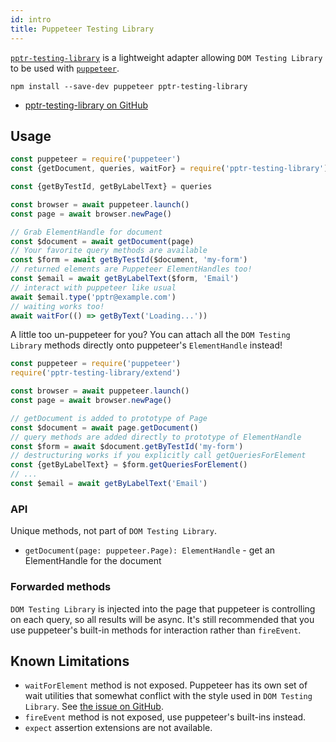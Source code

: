 ```yaml
---
id: intro
title: Puppeteer Testing Library
---
```


[`pptr-testing-library`][gh] is a lightweight adapter allowing
`DOM Testing Library` to be used with [`puppeteer`][ghpuppeteer].

```
npm install --save-dev puppeteer pptr-testing-library
```

- [pptr-testing-library on GitHub][gh]

## Usage

```js
const puppeteer = require('puppeteer')
const {getDocument, queries, waitFor} = require('pptr-testing-library')

const {getByTestId, getByLabelText} = queries

const browser = await puppeteer.launch()
const page = await browser.newPage()

// Grab ElementHandle for document
const $document = await getDocument(page)
// Your favorite query methods are available
const $form = await getByTestId($document, 'my-form')
// returned elements are Puppeteer ElementHandles too!
const $email = await getByLabelText($form, 'Email')
// interact with puppeteer like usual
await $email.type('pptr@example.com')
// waiting works too!
await waitFor(() => getByText('Loading...'))
```

A little too un-puppeteer for you? You can attach all the `DOM Testing Library`
methods directly onto puppeteer's `ElementHandle` instead!

```js
const puppeteer = require('puppeteer')
require('pptr-testing-library/extend')

const browser = await puppeteer.launch()
const page = await browser.newPage()

// getDocument is added to prototype of Page
const $document = await page.getDocument()
// query methods are added directly to prototype of ElementHandle
const $form = await $document.getByTestId('my-form')
// destructuring works if you explicitly call getQueriesForElement
const {getByLabelText} = $form.getQueriesForElement()
// ...
const $email = await getByLabelText('Email')
```

### API

Unique methods, not part of `DOM Testing Library`.

- `getDocument(page: puppeteer.Page): ElementHandle` - get an ElementHandle for
  the document

### Forwarded methods

`DOM Testing Library` is injected into the page that puppeteer is controlling on
each query, so all results will be async. It's still recommended that you use
puppeteer's built-in methods for interaction rather than `fireEvent`.

## Known Limitations

- `waitForElement` method is not exposed. Puppeteer has its own set of wait
  utilities that somewhat conflict with the style used in `DOM Testing Library`.
  See
  [the issue on GitHub](https://github.com/patrickhulce/pptr-testing-library/issues/3).
- `fireEvent` method is not exposed, use puppeteer's built-ins instead.
- `expect` assertion extensions are not available.

[gh]: https://github.com/patrickhulce/pptr-testing-library
[ghpuppeteer]: https://github.com/GoogleChrome/puppeteer
